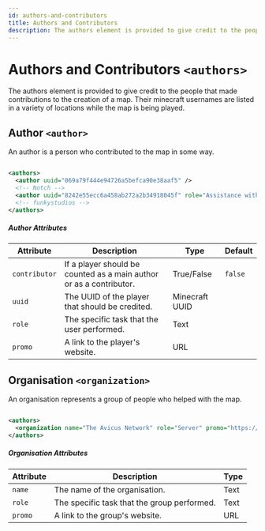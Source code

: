 ```yaml
---
id: authors-and-contributors
title: Authors and Contributors
description: The authors element is provided to give credit to the people that made contributions to the creation of a map.
---
```


# Authors and Contributors `<authors>`

The authors element is provided to give credit to the people that made contributions to the creation of a map. Their minecraft usernames are listed in a variety of locations while the map is being played.

## Author `<author>`

An author is a person who contributed to the map in some way.

```xml

<authors>
  <author uuid="069a79f444e94726a5befca90e38aaf5" />
  <!-- Notch -->
  <author uuid="8242e55ecc6a458ab272a2b34918045f" role="Assistance with map design." />
  <!-- funkystudios -->
</authors>

```

##### Author Attributes

| Attribute | Description | Type | Default |
| --- | --- | --- | --- |
| `contributor` | If a player should be counted as a main author or as a contributor. | <span class="badge badge--primary">True/False</span> | `false` |
| `uuid` | The UUID of the player that should be credited. | <span class="badge badge--primary">Minecraft UUID</span> | |
| `role` | The specific task that the user performed. | <span class="badge badge--primary">Text</span> | |
| `promo` | A link to the player's website. | <span class="badge badge--primary">URL</span> | |

## Organisation  `<organization>`

An organisation represents a group of people who helped with the map.

```xml

<authors>
  <organization name="The Avicus Network" role="Server" promo="https://avicus.net" />
</authors>

```

##### Organisation  Attributes

| Attribute | Description | Type |
| --- | --- | --- |
| `name` | The name of the organisation. | <span class="badge badge--primary">Text</span> |
| `role` | The specific task that the group performed. | <span class="badge badge--primary">Text</span> |
| `promo` | A link to the group's website. | <span class="badge badge--primary">URL</span> |

